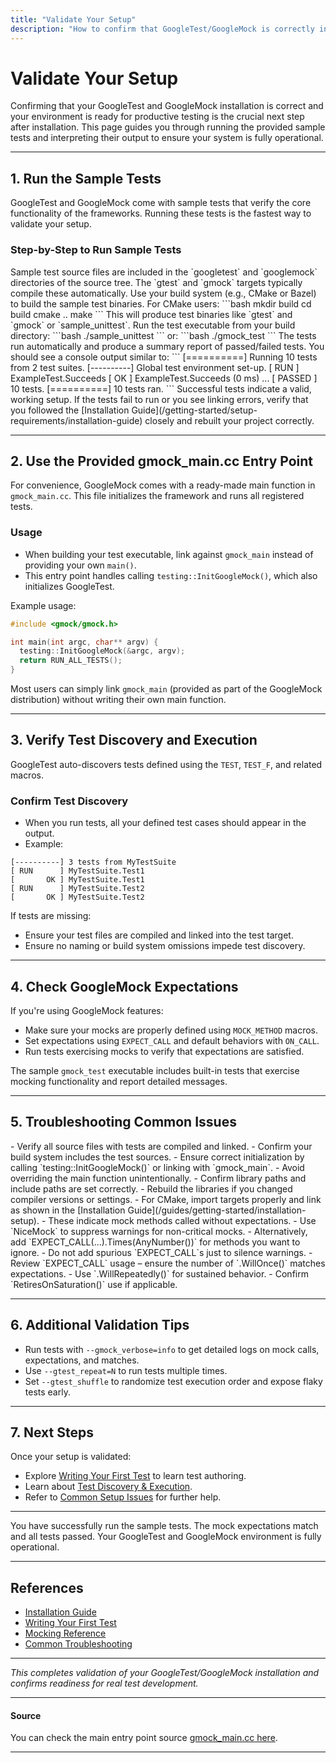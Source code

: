 ```yaml
---
title: "Validate Your Setup"
description: "How to confirm that GoogleTest/GoogleMock is correctly installed and operational. Includes running provided sample tests and checking test output to verify that your system is ready for real test development."
---
```


# Validate Your Setup

Confirming that your GoogleTest and GoogleMock installation is correct and your environment is ready for productive testing is the crucial next step after installation. This page guides you through running the provided sample tests and interpreting their output to ensure your system is fully operational.

---

## 1. Run the Sample Tests

GoogleTest and GoogleMock come with sample tests that verify the core functionality of the frameworks. Running these tests is the fastest way to validate your setup.

### Step-by-Step to Run Sample Tests

<Steps>
<Step title="Locate Sample Tests">
Sample test source files are included in the `googletest` and `googlemock` directories of the source tree. The `gtest` and `gmock` targets typically compile these automatically.
</Step>
<Step title="Build the Tests">
Use your build system (e.g., CMake or Bazel) to build the sample test binaries. For CMake users:
```bash
mkdir build
cd build
cmake ..
make
```
This will produce test binaries like `gtest` and `gmock` or `sample_unittest`.
</Step>
<Step title="Execute the Tests">
Run the test executable from your build directory:
```bash
./sample_unittest
```
or:
```bash
./gmock_test
```
The tests run automatically and produce a summary report of passed/failed tests.
</Step>
<Step title="Interpret the Output">
You should see a console output similar to:
```
[==========] Running 10 tests from 2 test suites.
[----------] Global test environment set-up.
[ RUN      ] ExampleTest.Succeeds
[       OK ] ExampleTest.Succeeds (0 ms)
...
[  PASSED  ] 10 tests.
[==========] 10 tests ran.
```
Successful tests indicate a valid, working setup.
</Step>
</Steps>

<Note>
If the tests fail to run or you see linking errors, verify that you followed the [Installation Guide](/getting-started/setup-requirements/installation-guide) closely and rebuilt your project correctly.
</Note>

---

## 2. Use the Provided gmock_main.cc Entry Point

For convenience, GoogleMock comes with a ready-made main function in `gmock_main.cc`. This file initializes the framework and runs all registered tests.

### Usage
- When building your test executable, link against `gmock_main` instead of providing your own `main()`.
- This entry point handles calling `testing::InitGoogleMock()`, which also initializes GoogleTest.

Example usage:

```cpp
#include <gmock/gmock.h>

int main(int argc, char** argv) {
  testing::InitGoogleMock(&argc, argv);
  return RUN_ALL_TESTS();
}
```

Most users can simply link `gmock_main` (provided as part of the GoogleMock distribution) without writing their own main function.

---

## 3. Verify Test Discovery and Execution

GoogleTest auto-discovers tests defined using the `TEST`, `TEST_F`, and related macros.

### Confirm Test Discovery
- When you run tests, all your defined test cases should appear in the output.
- Example:

```text
[----------] 3 tests from MyTestSuite
[ RUN      ] MyTestSuite.Test1
[       OK ] MyTestSuite.Test1
[ RUN      ] MyTestSuite.Test2
[       OK ] MyTestSuite.Test2
```

If tests are missing:
- Ensure your test files are compiled and linked into the test target.
- Ensure no naming or build system omissions impede test discovery.

---

## 4. Check GoogleMock Expectations

If you're using GoogleMock features:

- Make sure your mocks are properly defined using `MOCK_METHOD` macros.
- Set expectations using `EXPECT_CALL` and default behaviors with `ON_CALL`.
- Run tests exercising mocks to verify that expectations are satisfied.

The sample `gmock_test` executable includes built-in tests that exercise mocking functionality and report detailed messages.

---

## 5. Troubleshooting Common Issues

<AccordionGroup title="Common Problems During Setup Validation">
<Accordion title="Tests Not Found or Not Running">
- Verify all source files with tests are compiled and linked.
- Confirm your build system includes the test sources.
- Ensure correct initialization by calling `testing::InitGoogleMock()` or linking with `gmock_main`.
- Avoid overriding the main function unintentionally.
</Accordion>
<Accordion title="Linker Errors on gmock and gtest Symbols">
- Confirm library paths and include paths are set correctly.
- Rebuild the libraries if you changed compiler versions or settings.
- For CMake, import targets properly and link as shown in the [Installation Guide](/guides/getting-started/installation-setup).
</Accordion>
<Accordion title="Uninteresting Call Warnings">
- These indicate mock methods called without expectations.
- Use `NiceMock` to suppress warnings for non-critical mocks.
- Alternatively, add `EXPECT_CALL(...).Times(AnyNumber())` for methods you want to ignore.
- Do not add spurious `EXPECT_CALL`s just to silence warnings.
</Accordion>
<Accordion title="Tests Fail Unexpectedly With ‘Actions Ran Out’ or Similar">
- Review `EXPECT_CALL` usage – ensure the number of `.WillOnce()` matches expectations.
- Use `.WillRepeatedly()` for sustained behavior.
- Confirm `RetiresOnSaturation()` use if applicable.
</Accordion>
</AccordionGroup>

---

## 6. Additional Validation Tips

- Run tests with `--gmock_verbose=info` to get detailed logs on mock calls, expectations, and matches.
- Use `--gtest_repeat=N` to run tests multiple times.
- Set `--gtest_shuffle` to randomize test execution order and expose flaky tests early.

---

## 7. Next Steps

Once your setup is validated:

- Explore [Writing Your First Test](/guides/getting-started/writing-first-test) to learn test authoring.
- Learn about [Test Discovery & Execution](/guides/getting-started/test-discovery-execution).
- Refer to [Common Setup Issues](/getting-started/first-tests/common-troubleshooting) for further help.

---

<Check>
You have successfully run the sample tests.
The mock expectations match and all tests passed.
Your GoogleTest and GoogleMock environment is fully operational.
</Check>

---

## References

- [Installation Guide](../setup-requirements/installation-guide)
- [Writing Your First Test](../writing-first-test)
- [Mocking Reference](../../reference/mocking.md)
- [Common Troubleshooting](../first-tests/common-troubleshooting)

---

*This completes validation of your GoogleTest/GoogleMock installation and confirms readiness for real test development.*

---

#### Source
You can check the main entry point source [gmock_main.cc here](https://github.com/google/googletest/blob/main/googlemock/src/gmock_main.cc).

---

